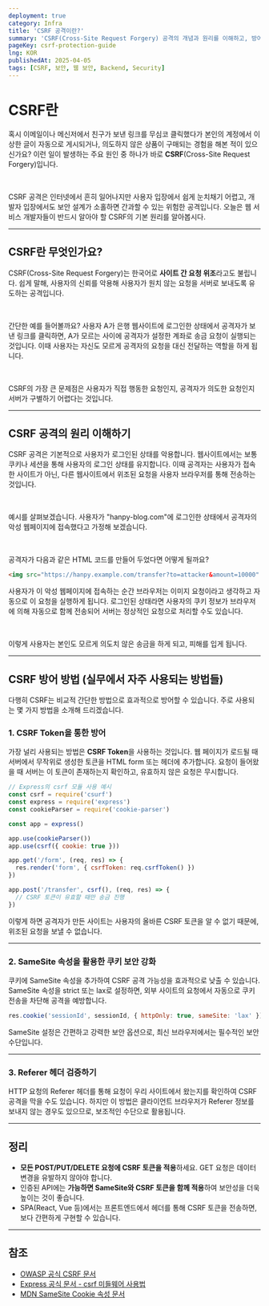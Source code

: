 ```yaml
---
deployment: true
category: Infra
title: 'CSRF 공격이란?'
summary: 'CSRF(Cross-Site Request Forgery) 공격의 개념과 원리를 이해하고, 방어하기 위한 방법을 알아봅시다.'
pageKey: csrf-protection-guide
lng: KOR
publishedAt: 2025-04-05
tags: [CSRF, 보안, 웹 보안, Backend, Security]
---
```


# CSRF란

혹시 이메일이나 메신저에서 친구가 보낸 링크를 무심코 클릭했다가 본인의 계정에서 이상한 글이 자동으로 게시되거나, 의도하지 않은 상품이 구매되는 경험을 해본 적이 있으신가요? 이런 일이 발생하는 주요 원인 중 하나가 바로 **CSRF**(Cross-Site Request Forgery)입니다.

<br />

CSRF 공격은 인터넷에서 흔히 일어나지만 사용자 입장에서 쉽게 눈치채기 어렵고, 개발자 입장에서도 보안 설계가 소홀하면 간과할 수 있는 위험한 공격입니다. 오늘은 웹 서비스 개발자들이 반드시 알아야 할 CSRF의 기본 원리를 알아봅시다.

---

## CSRF란 무엇인가요?

CSRF(Cross-Site Request Forgery)는 한국어로 **사이트 간 요청 위조**라고도 불립니다. 쉽게 말해, 사용자의 신뢰를 악용해 사용자가 원치 않는 요청을 서버로 보내도록 유도하는 공격입니다.

<br />

간단한 예를 들어볼까요? 사용자 A가 은행 웹사이트에 로그인한 상태에서 공격자가 보낸 링크를 클릭하면, A가 모르는 사이에 공격자가 설정한 계좌로 송금 요청이 실행되는 것입니다. 이때 사용자는 자신도 모르게 공격자의 요청을 대신 전달하는 역할을 하게 됩니다.

<br />

CSRF의 가장 큰 문제점은 사용자가 직접 행동한 요청인지, 공격자가 의도한 요청인지 서버가 구별하기 어렵다는 것입니다.

---

## CSRF 공격의 원리 이해하기

CSRF 공격은 기본적으로 사용자가 로그인된 상태를 악용합니다. 웹사이트에서는 보통 쿠키나 세션을 통해 사용자의 로그인 상태를 유지합니다. 이때 공격자는 사용자가 접속한 사이트가 아닌, 다른 웹사이트에서 위조된 요청을 사용자 브라우저를 통해 전송하는 것입니다.

<br />

예시를 살펴보겠습니다. 사용자가 "hanpy-blog.com"에 로그인한 상태에서 공격자의 악성 웹페이지에 접속했다고 가정해 보겠습니다.

<br />

공격자가 다음과 같은 HTML 코드를 만들어 두었다면 어떻게 될까요?

```html title="csrf" showLineNumbers
<img src="https://hanpy.example.com/transfer?to=attacker&amount=10000" />
```

사용자가 이 악성 웹페이지에 접속하는 순간 브라우저는 이미지 요청이라고 생각하고 자동으로 이 요청을 실행하게 됩니다. 로그인된 상태라면 사용자의 쿠키 정보가 브라우저에 의해 자동으로 함께 전송되어 서버는 정상적인 요청으로 처리할 수도 있습니다.

<br />

이렇게 사용자는 본인도 모르게 의도치 않은 송금을 하게 되고, 피해를 입게 됩니다.

---

## CSRF 방어 방법 (실무에서 자주 사용되는 방법들)

다행히 CSRF는 비교적 간단한 방법으로 효과적으로 방어할 수 있습니다. 주로 사용되는 몇 가지 방법을 소개해 드리겠습니다.

### 1. CSRF Token을 통한 방어

가장 널리 사용되는 방법은 **CSRF Token**을 사용하는 것입니다. 웹 페이지가 로드될 때 서버에서 무작위로 생성한 토큰을 HTML form 또는 헤더에 추가합니다. 요청이 들어왔을 때 서버는 이 토큰이 존재하는지 확인하고, 유효하지 않은 요청은 무시합니다.

```javascript title="csrf" showLineNumbers
// Express의 csrf 모듈 사용 예시
const csrf = require('csurf')
const express = require('express')
const cookieParser = require('cookie-parser')

const app = express()

app.use(cookieParser())
app.use(csrf({ cookie: true }))

app.get('/form', (req, res) => {
  res.render('form', { csrfToken: req.csrfToken() })
})

app.post('/transfer', csrf(), (req, res) => {
  // CSRF 토큰이 유효할 때만 송금 진행
})
```

이렇게 하면 공격자가 만든 사이트는 사용자의 올바른 CSRF 토큰을 알 수 없기 때문에, 위조된 요청을 보낼 수 없습니다.

---

### 2. SameSite 속성을 활용한 쿠키 보안 강화

쿠키에 <codeline>SameSite</codeline> 속성을 추가하여 CSRF 공격 가능성을 효과적으로 낮출 수 있습니다. SameSite 속성을 strict 또는 lax로 설정하면, 외부 사이트의 요청에서 자동으로 쿠키 전송을 차단해 공격을 예방합니다.

```javascript
res.cookie('sessionId', sessionId, { httpOnly: true, sameSite: 'lax' })
```

SameSite 설정은 간편하고 강력한 보안 옵션으로, 최신 브라우저에서는 필수적인 보안 수단입니다.

---

### 3. Referer 헤더 검증하기

HTTP 요청의 Referer 헤더를 통해 요청이 우리 사이트에서 왔는지를 확인하여 CSRF 공격을 막을 수도 있습니다. 하지만 이 방법은 클라이언트 브라우저가 Referer 정보를 보내지 않는 경우도 있으므로, 보조적인 수단으로 활용됩니다.

---

## 정리

- **모든 POST/PUT/DELETE 요청에 CSRF 토큰을 적용**하세요. GET 요청은 데이터 변경을 유발하지 않아야 합니다.
- 인증된 API에는 **가능하면 SameSite와 CSRF 토큰을 함께 적용**하여 보안성을 더욱 높이는 것이 좋습니다.
- SPA(React, Vue 등)에서는 프론트엔드에서 헤더를 통해 CSRF 토큰을 전송하면, 보다 간편하게 구현할 수 있습니다.

---

## 참조

- [OWASP 공식 CSRF 문서](https://owasp.org/www-community/attacks/csrf)
- [Express 공식 문서 - csrf 미들웨어 사용법](https://expressjs.com/en/resources/middleware/csurf.html)
- [MDN SameSite Cookie 속성 문서](https://developer.mozilla.org/ko/docs/Web/HTTP/Headers/Set-Cookie/SameSite)
